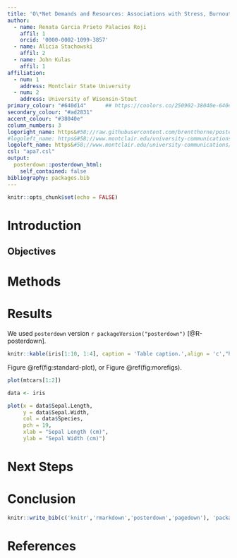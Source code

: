 ---
title: 'O\*Net Demands and Resources: Associations with Stress, Burnout, and Engagement'
author:
  - name: Renata Garcia Prieto Palacios Roji
    affil: 1
    orcid: '0000-0002-1099-3857'
  - name: Alicia Stachowski
    affil: 2
  - name: John Kulas
    affil: 1
affiliation:
  - num: 1
    address: Montclair State University
  - num: 2
    address: University of Wisonsin-Stout
primary_colour: "#640d14"      ## https://coolors.co/250902-38040e-640d14-800e13-ad2831
secondary_colour: "#ad2831"
accent_colour: "#38040e"
column_numbers: 3
logoright_name: https&#58;//raw.githubusercontent.com/brentthorne/posterdown/master/images/betterhexlogo.png
#logoleft_name: https&#58;//www.montclair.edu/university-communications/wp-content/uploads/sites/144/2020/10/presidential-seal.svg
logoleft_name: https&#58;//www.montclair.edu/university-communications/wp-content/uploads/sites/144//2020/10/hawk-logo-color.svg
csl: "apa7.csl"
output: 
  posterdown::posterdown_html:
    self_contained: false
bibliography: packages.bib
---

```{r setup, include=FALSE}
knitr::opts_chunk$set(echo = FALSE)
```


# Introduction



## Objectives



# Methods



# Results

We used `posterdown` version `r packageVersion("posterdown")` [@R-posterdown].

```{r mytable, out.width='80%'}
knitr::kable(iris[1:10, 1:4], caption = 'Table caption.',align = 'c',"html")
```

 Figure \@ref(fig:standard-plot), or Figure \@ref(fig:morefigs).

```{r standard-plot, out.width='80%', fig.align='center', fig.cap='Great figure!', fig.height=5}
plot(mtcars[1:2])
```

```{r morefigs, out.width='80%', echo=TRUE, fig.cap='Amazing, right?!', fig.height=5}
data <- iris

plot(x = data$Sepal.Length, 
     y = data$Sepal.Width, 
     col = data$Species,
     pch = 19, 
     xlab = "Sepal Length (cm)",
     ylab = "Sepal Width (cm)")

```

# Next Steps



# Conclusion

```{r, include=FALSE}
knitr::write_bib(c('knitr','rmarkdown','posterdown','pagedown'), 'packages.bib')
```

# References
